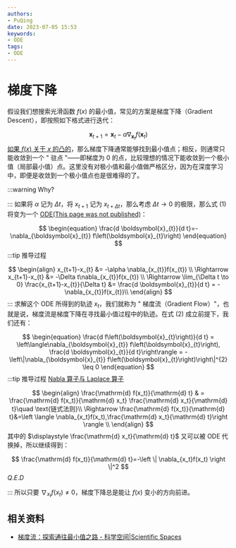 ```yaml
---
authors:
- PuQing
date: 2023-07-05 15:53
keywords:
- ODE
tags:
- ODE
---
```

# 梯度下降

假设我们想搜索光滑函数 $f(x)$ 的最小值，常见的方案是梯度下降（Gradient Descent），即按照如下格式进行迭代：

$$
\begin{equation}
\boldsymbol{x}_{t+1}  =  \boldsymbol{x}_{t}-\alpha \nabla_{\boldsymbol{x}_{t}} f\left(\boldsymbol{x}_{t}\right)
\end{equation}
$$
[如果 $f(x)$ 关于 $x$ 的凸的](./476bc716)，那么梯度下降通常能够找到最小值点；相反，则通常只能收敛到一个 " 驻点 "——即梯度为 0 的点，比较理想的情况下能收敛到一个极小值（局部最小值）点。这里没有对极小值和最小值做严格区分，因为在深度学习中，即便是收敛到一个极小值点也是很难得的了。

:::warning Why?


<!--truncate-->
:::
如果将 $\alpha$ 记为 $\Delta t$，将 $x_{t+1}$ 记为 $x_{t+\Delta t}$，那么考虑 $\Delta t \to 0$ 的极限，那么式 (1) 将变为一个 [ODE(This page was not published)](./404)：

$$
\begin{equation}
\frac{d \boldsymbol{x}_{t}}{d t}=-\nabla_{\boldsymbol{x}_{t}} f\left(\boldsymbol{x}_{t}\right)
\end{equation}
$$
:::tip 推导过程

$$
\begin{align}
x_{t+1}-x_{t} &= -\alpha \nabla_{x_{t}}f(x_{t}) \\
\Rightarrow  x_{t+1}-x_{t} &= -\Delta t\nabla_{x_{t}}f(x_{t}) \\
\Rightarrow \lim_{\Delta t \to 0} \frac{x_{t+1}-x_{t}}{\Delta t}  &= \frac{d \boldsymbol{x}_{t}}{d t} = - \nabla_{x_{t}}f(x_{t})\\
\end{align}
$$
:::
求解这个 ODE 所得到的轨迹 $x_t$，我们就称为 " 梯度流（Gradient Flow）"，也就是说，梯度流是梯度下降在寻找最小值过程中的轨迹。在式 (2) 成立前提下，我们还有：

$$
\begin{equation}
\frac{d f\left(\boldsymbol{x}_{t}\right)}{d t}  = \left\langle\nabla_{\boldsymbol{x}_{t}} f\left(\boldsymbol{x}_{t}\right), \frac{d \boldsymbol{x}_{t}}{d t}\right\rangle  = -\left\|\nabla_{\boldsymbol{x}_{t}} f\left(\boldsymbol{x}_{t}\right)\right\|^{2} \leq 0
\end{equation}
$$
:::tip 推导过程 [Nabla 算子与 Laplace 算子](./7edbed51)

$$
\begin{align}
\frac{\mathrm{d} f(x_t)}{\mathrm{d} t} & = \frac{\mathrm{d} f(x_t)}{\mathrm{d} x_t} \frac{\mathrm{d} x_t}{\mathrm{d} t}\quad \text{链式法则}\\ 
\Rightarrow \frac{\mathrm{d} f(x_t)}{\mathrm{d} t}&=\left \langle \nabla_{x_t}f(x_t),\frac{\mathrm{d} x_t}{\mathrm{d} t}\right \rangle \\
\end{align}
$$
其中的 $\displaystyle \frac{\mathrm{d} x_t}{\mathrm{d} t}$ 又可以被 ODE 代换掉，所以继续得到：

$$
\frac{\mathrm{d} f(x_t)}{\mathrm{d} t}=-\left \| \nabla_{x_t}f(x_t) \right \|^2 
$$
$Q.E.D$

:::
所以只要 $\displaystyle\nabla_{x_t}f(x_t) \ne 0$，梯度下降总是能让 $f(x)$ 变小的方向前进。

## 相关资料

- [梯度流：探索通往最小值之路 - 科学空间|Scientific Spaces](https://spaces.ac.cn/archives/9660)
